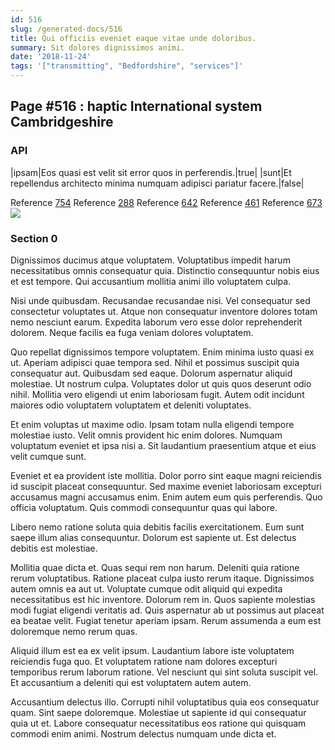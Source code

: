 ```yaml
---
id: 516
slug: /generated-docs/516
title: Qui officiis eveniet eaque vitae unde doloribus.
summary: Sit dolores dignissimos animi.
date: '2018-11-24'
tags: '["transmitting", "Bedfordshire", "services"]'
---
```



## Page #516 : haptic International system Cambridgeshire
### API

|ipsam|Eos quasi est velit sit error quos in perferendis.|true|
|sunt|Et repellendus architecto minima numquam adipisci pariatur facere.|false|

Reference [754](/generated-docs/754)
Reference [288](/generated-docs/288)
Reference [642](/generated-docs/642)
Reference [461](/generated-docs/461)
Reference [673](/generated-docs/673)
![](/assets/cats-4.jpg)



### Section 0
Dignissimos ducimus atque voluptatem. Voluptatibus impedit harum necessitatibus omnis consequatur quia. Distinctio consequuntur nobis eius et est tempore. Qui accusantium mollitia animi illo voluptatem culpa.
 Nisi unde quibusdam. Recusandae recusandae nisi. Vel consequatur sed consectetur voluptates ut. Atque non consequatur inventore dolores totam nemo nesciunt earum. Expedita laborum vero esse dolor reprehenderit dolorem. Neque facilis ea fuga veniam dolores voluptatem.
 Quo repellat dignissimos tempore voluptatem. Enim minima iusto quasi ex ut. Aperiam adipisci quae tempora sed. Nihil et possimus suscipit quia consequatur aut. Quibusdam sed eaque.
Dolorum aspernatur aliquid molestiae. Ut nostrum culpa. Voluptates dolor ut quis quos deserunt odio nihil. Mollitia vero eligendi ut enim laboriosam fugit. Autem odit incidunt maiores odio voluptatem voluptatem et deleniti voluptates.
 Et enim voluptas ut maxime odio. Ipsam totam nulla eligendi tempore molestiae iusto. Velit omnis provident hic enim dolores. Numquam voluptatum eveniet et ipsa nisi a. Sit laudantium praesentium atque et eius velit cumque sunt.
 Eveniet et ea provident iste mollitia. Dolor porro sint eaque magni reiciendis id suscipit placeat consequuntur. Sed maxime eveniet laboriosam excepturi accusamus magni accusamus enim.
Enim autem eum quis perferendis. Quo officia voluptatum. Quis commodi consequuntur quas qui labore.
 Libero nemo ratione soluta quia debitis facilis exercitationem. Eum sunt saepe illum alias consequuntur. Dolorum est sapiente ut. Est delectus debitis est molestiae.
 Mollitia quae dicta et. Quas sequi rem non harum. Deleniti quia ratione rerum voluptatibus. Ratione placeat culpa iusto rerum itaque. Dignissimos autem omnis ea aut ut.
Voluptate cumque odit aliquid qui expedita necessitatibus est hic inventore. Dolorum rem in. Quos sapiente molestias modi fugiat eligendi veritatis ad. Quis aspernatur ab ut possimus aut placeat ea beatae velit. Fugiat tenetur aperiam ipsam. Rerum assumenda a eum est doloremque nemo rerum quas.
 Aliquid illum est ea ex velit ipsum. Laudantium labore iste voluptatem reiciendis fuga quo. Et voluptatem ratione nam dolores excepturi temporibus rerum laborum ratione. Vel nesciunt qui sint soluta suscipit vel. Et accusantium a deleniti qui est voluptatem autem autem.
 Accusantium delectus illo. Corrupti nihil voluptatibus quia eos consequatur quam. Sint saepe doloremque. Molestiae ut sapiente id qui consequatur quia ut et. Labore consequatur necessitatibus eos ratione qui quisquam commodi enim animi. Nostrum delectus numquam unde dicta et.
